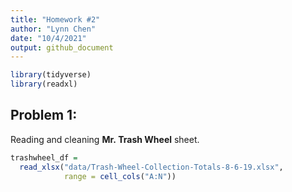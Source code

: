 ```yaml
---
title: "Homework #2"
author: "Lynn Chen"
date: "10/4/2021"
output: github_document
---
```


```r
library(tidyverse)
library(readxl)
```


## Problem 1:

Reading and cleaning **Mr. Trash Wheel** sheet.

```r
trashwheel_df = 
  read_xlsx("data/Trash-Wheel-Collection-Totals-8-6-19.xlsx",
            range = cell_cols("A:N"))
```